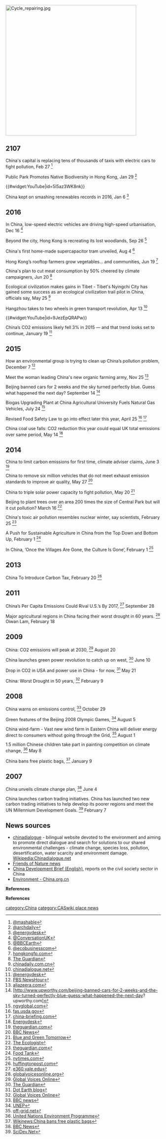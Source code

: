 {{TOCright}}[[File:Cycle repairing.jpg|424px|left]]{{placenews|[[China]]}}

== 2107 ==

China's capital is replacing tens of thousands of taxis with electric cars to fight pollution, Feb 27 <ref>[http://mashable.com/2017/02/27/china-electric-taxis/#iyPImKHki05o @mashable]</ref>

Public Park Promotes Native Biodiversity in Hong Kong, Jan 29 <ref>[http://www.archdaily.com/804087/nature-based-public-space-promotes-native-biodiversity-in-hong-kong @archdaily]</ref>

{{#widget:YouTube|id=5I5az3WK8nk}}

China kept on smashing renewables records in 2016, Jan 6 <ref>[http://energydesk.greenpeace.org/2017/01/06/china-five-year-plan-energy-solar-record-2016/ @energydesk]</ref>

== 2016 ==

In China, low-speed electric vehicles are driving high-speed urbanisation, Dec 16 <ref>[http://theconversation.com/in-china-low-speed-electric-vehicles-are-driving-high-speed-urbanisation-70246 @ConversationUK]</ref>

Beyond the city, Hong Kong is recreating its lost woodlands, Sep 26 <ref>[http://www.bbc.com/earth/story/20160923-beyond-the-city-hong-kong-is-recreating-its-lost-woodlands @BBCEarth]</ref>

China's first home-made supercapacitor tram unveiled, Aug 4 <ref>[http://www.eco-business.com/news/chinas-first-home-made-supercapacitor-tram-unveiled/ @ecobusinesscom]</ref>

Hong Kong’s rooftop farmers grow vegetables… and communities, Jun 19 <ref>[https://www.hongkongfp.com/2016/06/19/hong-kongs-rooftop-farmers-grow-vegetables-and-communities/ hongkongfp.com]</ref>

China's plan to cut meat consumption by 50% cheered by climate campaigners, Jun 20 <ref>[https://www.theguardian.com/world/2016/jun/20/chinas-meat-consumption-climate-change The Guardian]</ref>

Ecological civilization makes gains in Tibet  - Tibet's Nyingchi City has gained some success as an ecological civilization trail pilot in China, officials say, May 25 <ref>[http://www.chinadaily.com.cn/china/2016-05/25/content_25463126.htm chinadaily.com.cn]</ref>

Hangzhou takes to two wheels in green transport revolution, Apr 13 <ref>[https://www.chinadialogue.net/article/show/single/en/8810-VIDEO-Hangzhou-takes-to-two-wheels-in-green-transport-revolution chinadialogue.net]</ref>

{{#widget:YouTube|id=9JezEpQRAPw}}

China’s CO2 emissions likely fell 3% in 2015 — and that trend looks set to continue, January 19 <ref>[http://energydesk.greenpeace.org/2016/01/19/china-emissions-likely-fell-in-2015/ @energydesk]</ref>

== 2015 ==

How an environmental group is trying to clean up China’s pollution problem, December 7 <ref>[http://www.pbs.org/newshour/bb/how-an-environmental-group-is-trying-to-clean-up-chinas-pollution-problem/ PBS NewsHour]</ref>

Meet the woman leading China's new organic farming army, Nov 25 <ref>[http://www.aljazeera.com/indepth/features/2015/11/woman-leading-china-organic-farming-army-beijing-151123140338900.html aljazeera.com]</ref>

Beijing banned cars for 2 weeks and the sky turned perfectly blue. Guess what happened the next day? September 14 <ref>[http://www.upworthy.com/beijing-banned-cars-for-2-weeks-and-the-sky-turned-perfectly-blue-guess-what-happened-the-next-day? upworthy.com]</ref>

Biogas Upgrading Plant at China Agricultural University Fuels Natural Gas Vehicles, July 24 <ref>[http://www.ngvglobal.com/blog/biogas-upgrading-plant-at-china-agricultural-university-fuels-ngvs-0724 ngvglobal.com]</ref>

Revised Food Safety Law to go into effect later this year, April 25 <ref>[http://www.fas.usda.gov/data/china-china-s-food-safety-law-2015 fas.usda.gov]</ref> <ref>[http://www.china-briefing.com/news/2015/05/13/china-releases-harshest-food-safety-law-in-history.html china-briefing.com]</ref>

China coal use falls: CO2 reduction this year could equal UK total emissions over same period, May 14 <ref>[http://energydesk.greenpeace.org/2015/05/14/china-coal-consumption-drops-further-carbon-emissions-set-to-fall-by-equivalent-of-uk-total-in-one-year/ Energydesk]</ref>

== 2014 ==

China to limit carbon emissions for first time, climate adviser claims, June 3 <ref>[http://www.theguardian.com/environment/2014/jun/03/china-pledges-limit-carbon-emissions theguardian.com]</ref>

China to remove six million vehicles that do not meet exhaust emission standards to improve air quality, May 27 <ref>[http://www.bbc.co.uk/news/business-27583404 BBC News]</ref>

China to triple solar power capacity to fight pollution, May 20 <ref>[http://blueandgreentomorrow.com/2014/05/20/china-to-triple-solar-power-capacity-to-fight-pollution/ Blue and Green Tomorrow]</ref>

Beijing to plant trees over an area 200 times the size of Central Park but will it cut pollution? March 16 <ref>[http://www.theecologist.org/blogs_and_comments/Blogs/2321445/beijings_5bn_tree_project_will_it_cut_pollution.html The Ecologist]</ref>

China's toxic air pollution resembles nuclear winter, say scientists, February 25 <ref>[http://www.theguardian.com/world/2014/feb/25/china-toxic-air-pollution-nuclear-winter-scientists theguardian.com]</ref>

A Push for Sustainable Agriculture in China from the Top Down and Bottom Up, February 1 <ref>[http://foodtank.com/news/2014/02/a-push-for-sustainable-agriculture-in-china-from-the-top-down-and-bottom-up Food Tank]</ref>

In China, ‘Once the Villages Are Gone, the Culture Is Gone’, February 1 <ref>[http://www.nytimes.com/2014/02/02/world/asia/once-the-villages-are-gone-the-culture-is-gone.html nytimes.com]</ref>

== 2013 ==

China To Introduce Carbon Tax, February 20 <ref>[http://www.huffingtonpost.com/2013/02/20/china-carbon-tax_n_2727156.html huffingtonpost.com]</ref>

== 2011 == 

China’s Per Capita Emissions Could Rival U.S.’s By 2017, <ref>[http://e360.yale.edu/digest/chinas_per_capita_emissions_could_rival_us_by_2017_report_predicts/3141/ e360.yale.edu]</ref> September 28

Major agricultural regions in China facing their worst drought in 60 years. <ref>[http://globalvoicesonline.org/2011/02/18/china-worst-drought-in-60-years/ globalvoicesonline.org]</ref> Oiwan Lam, February 18 

== 2009 ==

China: CO2 emissions will peak at 2030, <ref>[http://globalvoicesonline.org/2009/08/20/china-co2-emissions-will-peak-at-2030/ Global Voices Online]</ref> August 20

China launches green power revolution to catch up on west, <ref>[http://www.guardian.co.uk/world/2009/jun/09/china-green-energy-solar-wind The Guardian]</ref> June 10

Drop in CO2 in USA and power use in China - for now, <ref>[http://dotearth.blogs.nytimes.com/2009/05/21/drop-in-co2-output-in-us-power-use-in-china/ Dot Earth blog]</ref> May 21

China: Worst Drought in 50 years, <ref>[http://globalvoicesonline.org/2009/02/09/china-worst-drought-in-50-years/ Global Voices Online]</ref> February 9

== 2008 == 

China warns on emissions control, <ref>[http://news.bbc.co.uk/1/hi/world/asia-pacific/7697929.stm BBC news]</ref> October 29

Green features of the Beijing 2008 Olympic Games, <ref>[http://www.unep.org/Documents.Multilingual/Default.asp?DocumentID=543&ArticleID=5890&l=en UNEP]</ref> August 5

China wind-farm - Vast new wind farm in Eastern China will deliver energy direct to consumers without going through the Grid, <ref>[http://www.off-grid.net/2008/08/01/china-wind-farm/ off-grid.net]</ref> August 1

1.5 million Chinese children take part in painting competition on climate change, <ref>[http://www.unep.org/Documents.Multilingual/Default.asp?DocumentID=535&ArticleID=5804&l=en United Nations Environment Programme]</ref> May 8

China bans free plastic bags, <ref>[[Wikinews:China bans free plastic bags]]</ref> January 9 

== 2007 ==

China unveils climate change plan, <ref>[http://news.bbc.co.uk/1/hi/world/asia-pacific/6717671.stm BBC News]</ref> June 4

China launches carbon trading initiatives. China has launched two new carbon trading initiatives to help develop its poorer regions and meet the UN Millennium Development Goals. <ref>[http://www.scidev.net/content/news/eng/china-launches-carbon-trading-initiatives.cfm SciDev.Net]</ref> February 7

== News sources ==

*[http://www.chinadialogue.net/ chinadialogue] - bilingual website devoted to the environment and aiming to promote direct dialogue and search for solutions to our shared environmental challenges - climate change, species loss, pollution, desertification, water scarcity and environment damage. [[Wikipedia:Chinadialogue.net]]
*[http://www.fon.org.cn/index.php/en/cate/id/1 Friends of Nature news]
*[http://www.chinadevelopmentbrief.cn/ China Development Brief (English)], reports on the civil society sector in China
*[http://www.china.org.cn/environment/index.htm Environment - China.org.cn]


'''References'''
<references/>


{{scaendmenu}}

'''References'''
<references/>

[[category:China]]
[[category:CASwiki place news]]